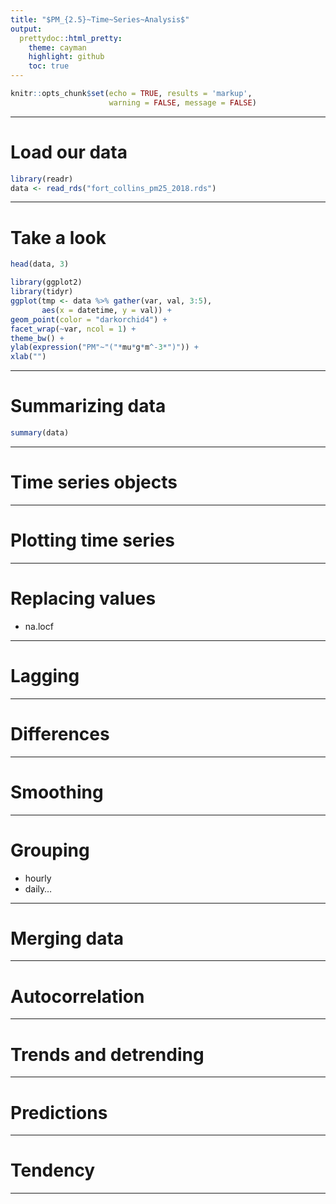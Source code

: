 ```yaml
---
title: "$PM_{2.5}~Time~Series~Analysis$"
output:
  prettydoc::html_pretty:
    theme: cayman
    highlight: github
    toc: true
---
```


```r
knitr::opts_chunk$set(echo = TRUE, results = 'markup',
                      warning = FALSE, message = FALSE)
```

---

# Load our data

```r
library(readr)
data <- read_rds("fort_collins_pm25_2018.rds")
```

---

# Take a look

```r
head(data, 3)
```

```r
library(ggplot2)
library(tidyr)
ggplot(tmp <- data %>% gather(var, val, 3:5),
       aes(x = datetime, y = val)) +
geom_point(color = "darkorchid4") +
facet_wrap(~var, ncol = 1) +
theme_bw() +
ylab(expression("PM"~"("*mu*g*m^-3*")")) +
xlab("")
```

---

# Summarizing data

```r
summary(data)
```


---

# Time series objects

---

# Plotting time series

---

# Replacing values

- na.locf

---

# Lagging

---

# Differences

---

# Smoothing

---

# Grouping

- hourly
- daily...

---

# Merging data

---

# Autocorrelation

---

# Trends and detrending

---

# Predictions

---

# Tendency

---

